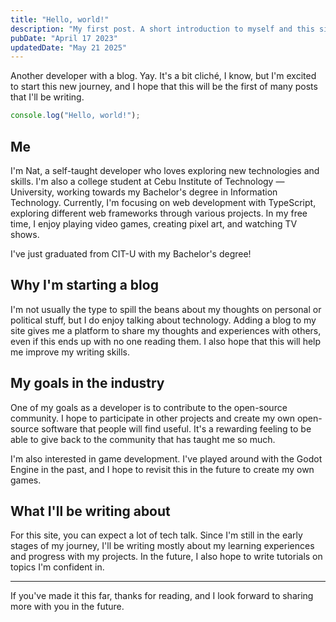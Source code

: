 ```yaml
---
title: "Hello, world!"
description: "My first post. A short introduction to myself and this site."
pubDate: "April 17 2023"
updatedDate: "May 21 2025"
---
```



Another developer with a blog. Yay. It's a bit cliché, I know, but I'm excited to start this new journey, and I hope that this will be the first of many posts that I'll be writing.

```ts
console.log("Hello, world!");
```

## Me

I'm Nat, a self-taught developer who loves exploring new technologies and skills. I'm also a college student at Cebu Institute of Technology — University, working towards my Bachelor's degree in Information Technology. Currently, I'm focusing on web development with TypeScript, exploring different web frameworks through various projects. In my free time, I enjoy playing video games, creating pixel art, and watching TV shows.

<Aside variant="tip" title="May 2025 Update">
  I've just graduated from CIT-U with my Bachelor's degree!
</Aside>

## Why I'm starting a blog

I'm not usually the type to spill the beans about my thoughts on personal or political stuff, but I do enjoy talking about technology. Adding a blog to my site gives me a platform to share my thoughts and experiences with others, even if this ends up with no one reading them. I also hope that this will help me improve my writing skills.

## My goals in the industry

One of my goals as a developer is to contribute to the open-source community. I hope to participate in other projects and create my own open-source software that people will find useful. It's a rewarding feeling to be able to give back to the community that has taught me so much.

I'm also interested in game development. I've played around with the Godot Engine in the past, and I hope to revisit this in the future to create my own games.

## What I'll be writing about

For this site, you can expect a lot of tech talk. Since I'm still in the early stages of my journey, I'll be writing mostly about my learning experiences and progress with my projects. In the future, I also hope to write tutorials on topics I'm confident in.

---

If you've made it this far, thanks for reading, and I look forward to sharing more with you in the future.
